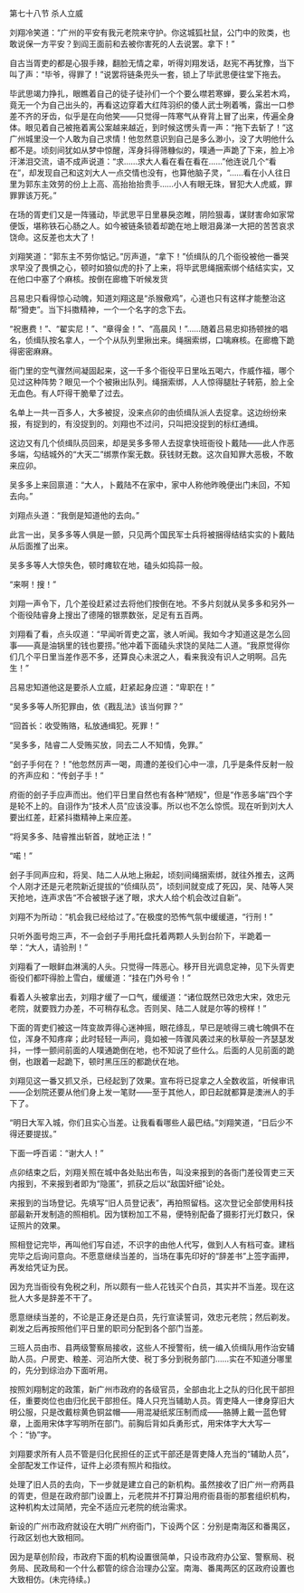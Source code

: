 

第七十八节 杀人立威

刘翔冷笑道：“广州的平安有我元老院来守护。你这城狐社鼠，公门中的败类，也敢说保一方平安？到阎王面前和去被你害死的人去说罢。拿下！”

自古当胥吏的都是心狠手辣，翻脸无情之辈，听得刘翔发话，赵宪不再犹豫，当下叫了声：“毕爷，得罪了！”说罢将链条兜头一套，锁上了毕武思便往堂下拖去。

毕武思竭力挣扎，眼瞧着自己的徒子徒孙们一个个要么噤若寒蝉，要么呆若木鸡，竟无一个为自己出头的，再看这边穿着大红阵羽织的倭人武士咧着嘴，露出一口参差不齐的牙齿，似乎是在向他笑――只觉得一阵寒气从脊背上冒了出来，传遍全身体。眼见着自己被拖着离公案越来越近，到时候这愣头青一声：“拖下去斩了！”这广州城里没一个人敢为自己求情！他忽然意识到自己是多么渺小，没了大明他什么都不是。顷刻间犹如从梦中惊醒，浑身抖得筛糠似的，噗通一声跪了下来，脸上冷汗涕泪交流，语不成声说道：“求……求大人看在看在看在……”他连说几个“看在”，却发现自己和这刘大人一点交情也没有，也算他脑子灵，“……看在小人往日里为郭东主效劳的份上上高、高抬抬抬贵手……小人有眼无珠，冒犯大人虎威，罪罪罪该万死。”

在场的胥吏们又是一阵骚动，毕武思平日里暴戾恣睢，阴险狠毒，谋财害命如家常便饭，堪称铁石心肠之人。如今被链条锁着却跪在地上眼泪鼻涕一大把的苦苦哀求饶命。这反差也太大了！

刘翔笑道：“郭东主不劳你惦记。”厉声道，“拿下！”侦缉队的几个衙役被他一番哭求早没了畏惧之心，顿时如狼似虎的扑了上来，将毕武思绳捆索绑个结结实实，又在他口中塞了个麻核。按倒在廊檐下听候发货

吕易忠只看得惊心动魄，知道刘翔这是“杀猴儆鸡”，心道也只有这样才能整治这帮“猾吏”。当下抖擞精神，一个一个名字的念下去。

“祝惠费！”、“翟实尼！”、“章得金！”、“高晨风！”……随着吕易忠抑扬顿挫的唱名，侦缉队按名拿人，一个个从队列里揪出来。绳捆索绑，口噙麻核。在廊檐下跪得密密麻麻。

衙门里的空气骤然间凝固起来，这一千多个衙役平日里吆五喝六，作威作福，哪个见过这种阵势？眼见一个个被揪出队列。绳捆索绑，人人惊得腿肚子转筋，脸上全无血色。有人吓得干脆晕了过去。

名单上一共一百多人，大多被捉，没来点卯的由侦缉队派人去捉拿。这边纷纷来报，有捉到的，有没捉到的。刘翔也不过问，只叫把没捉到的标红通缉。

这边又有几个侦缉队员回来，却是吴多多带人去捉拿快班衙役卜戴陆――此人作恶多端，勾结城外的“大天二”绑票作案无数。获钱财无数。这次自知罪大恶极，不敢来应卯。

吴多多上来回禀道：“大人，卜戴陆不在家中，家中人称他昨晚便出门未回，不知去向。”

刘翔点头道：“我倒是知道他的去向。”

此言一出，吴多多等人俱是一颤，只见两个国民军士兵将被捆得结结实实的卜戴陆从后面推了出来。

吴多多等人大惊失色，顿时瘫软在地，磕头如捣蒜一般。

“来啊！搜！”

刘翔一声令下，几个差役赶紧过去将他们按倒在地。不多片刻就从吴多多和另外一个衙役陆睿身上搜出了德隆的银票数张，足足有五百两。

刘翔看了看，点头叹道：“早闻听胥吏之富，骇人听闻。我如今才知道这是怎么回事――真是油锅里的钱也要捞。”他冲着下面磕头求饶的吴陆二人道。“我原觉得你们几个平日里当差作恶不多，还算良心未泯之人，看来我没有识人之明啊。吕先生！”

吕易忠知道他这是要杀人立威，赶紧起身应道：“卑职在！”

“吴多多等人所犯罪由，依《戡乱法》该当何罪？”

“回首长：收受贿赂，私放通缉犯。死罪！”

“吴多多，陆睿二人受贿买放，同去二人不知情，免罪。”

“刽子手何在？！”他忽然厉声一喝，周遭的差役们心中一凛，几乎是条件反射一般的齐声应和：“传刽子手！”

府衙的刽子手应声而出。他们平日里自然也有各种“陋规”，但是“作恶多端”四个字是轮不上的。自诩作为“技术人员”应该没事。所以也不怎么惊慌。现在听到刘大人要出红差，赶紧抖擞精神上来应差。

“将吴多多、陆睿推出斩首，就地正法！”

“喏！”

刽子手同声应和，将吴、陆二人从地上揪起，顷刻间绳捆索绑，就往外推去，这两个人刚才还是元老院新近提拔的“侦缉队员”，顷刻间就变成了死囚，吴、陆等人哭天抢地，连声求告“不合被银子迷了眼，求大人给个机会改过自新”。

刘翔不为所动：“机会我已经给过了。”在极度的恐怖气氛中缓缓道，“行刑！”

只听外面号炮三声，不一会刽子手用托盘托着两颗人头到台阶下，半跪着一举：“大人，请验刑！”

刘翔看了一眼鲜血淋漓的人头。只觉得一阵恶心。移开目光调息定神，见下头胥吏衙役们都吓得脸上雪白，缓缓道：“挂在门外号令！”

看着人头被拿出去，刘翔才缓了一口气，缓缓道：“诸位既然已效忠大宋，效忠元老院，就要戮力办差，不可稍存私念。否则吴、陆二人就是尔等的榜样！”

下面的胥吏们被这一阵变故弄得心迷神摇，眼花绦乱，早已是唬得三魂七魄俱不在位，浑身不知疼痒；此时轻轻一声问，竟如被一阵骤风袭过来的秋草般一齐瑟瑟发抖，一悸一颤间前面的人噗通跪倒在地，也不知说了些什么。后面的人见前面的跪倒，也跟着一起跪下，顿时黑压压的都跪伏在地。

刘翔见这一番又抓又杀，已经起到了效果。宣布将已捉拿之人全数收监，听候审讯――企划院还要从他们身上发一笔财――至于其他人，即日起就都算是澳洲人的手下了。

“明日大军入城，你们且实心当差。让我看看哪些人最巴结。”刘翔笑道，“日后少不得还要提拔。”

下面一呼百诺：“谢大人！”

点卯结束之后，刘翔关照在城中各处贴出布告，叫没来报到的各衙门差役胥吏三天内报到，不来报到者即为“隐匿”，抓获之后以“敌国奸细”论处。

来报到的当场登记。先填写“旧人员登记表”，再拍照留档。这次登记全部使用科技部最新开发制造的照相机。因为镁粉加工不易，便特别配备了摄影打光灯数只，保证照片的效果。

照相登记完毕，再叫他们写自述，不识字的由他人代写，做到人人有档可查。建档完毕之后询问意向。不愿意继续当差的，当场在事先印好的“辞差书”上签字画押，再发给凭证为民。

因为充当衙役有免税之利，所以颇有一些人花钱买个白员，其实并不当差。现在这批人大多是辞差不干了。

愿意继续当差的，不论是正身还是白员，先行宣读誓词，效忠元老院；然后剃发。剃发之后再按照他们平日里的职司分配到各个部门当差。

三班人员由市、县两级警察局接收，这些人不授警衔，统一编入侦缉队用作治安辅助人员。户房吏、粮差、河泊所大使、税丁多分到税务部门……实在不知道分哪里的，先分到综治办下面听用。

按照刘翔制定的政策，新广州市政府的各级官员，全部由北上之队的归化民干部担任，重要岗位也由归化民干部担任。降人只充当辅助人员。胥吏降人一律身穿旧大明公服，只是改戴棕黄色铜盆帽――用混凝纸浆压制而成――胳膊上戴一蓝色臂章，上面用宋体字写明所在部门。前胸后背如兵勇形式，用宋体字大大写一个：“协”字。

刘翔要求所有人员不管是归化民担任的正式干部还是胥吏降人充当的“辅助人员”，全部配发工作证件，证件上必须有照片和指纹。

处理了旧人员的去向，下一步就是建立自己的新机构。虽然接收了旧广州一府两县的胥吏，但是在政府部门设置上，元老院并不打算沿用府衙县衙的那套组织机构，这种机构太过简陋，完全不适应元老院的统治需求。

新设的广州市政府就设在大明广州府衙门，下设两个区：分别是南海区和番禺区，行政区划也大致相同。

因为是草创阶段，市政府下面的机构设置很简单，只设市政府办公室、警察局、税务局、民政局和一个什么都管的综合治理办公室。南海、番禺两区的区政府设置也大致相仿。(未完待续。)

